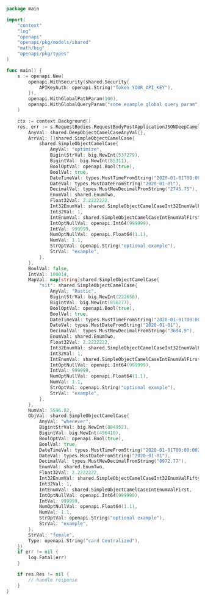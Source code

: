 ```go showLineNumbers copy filename="Request Body Post Application Json Deep Camel Case usage example"
package main

import(
	"context"
	"log"
	"openapi"
	"openapi/pkg/models/shared"
	"math/big"
	"openapi/pkg/types"
)

func main() {
    s := openapi.New(
        openapi.WithSecurity(shared.Security{
            APIKeyAuth: openapi.String("Token YOUR_API_KEY"),
        }),
        openapi.WithGlobalPathParam(100),
        openapi.WithGlobalQueryParam("some example global query param"),
    )

    ctx := context.Background()
    res, err := s.RequestBodies.RequestBodyPostApplicationJSONDeepCamelCase(ctx, shared.DeepObjectCamelCase{
        AnyVal: shared.DeepObjectCamelCaseAnyVal{},
        ArrVal: []shared.SimpleObjectCamelCase{
            shared.SimpleObjectCamelCase{
                AnyVal: "optimize",
                BigintStrVal: big.NewInt(537279),
                BigintVal: big.NewInt(85311),
                BoolOptVal: openapi.Bool(true),
                BoolVal: true,
                DateTimeVal: types.MustTimeFromString("2020-01-01T00:00:00Z"),
                DateVal: types.MustDateFromString("2020-01-01"),
                DecimalVal: types.MustNewDecimalFromString("2745.75"),
                EnumVal: shared.EnumTwo,
                Float32Val: 2.2222222,
                Int32EnumVal: shared.SimpleObjectCamelCaseInt32EnumValFiftyFive,
                Int32Val: 1,
                IntEnumVal: shared.SimpleObjectCamelCaseIntEnumValFirst,
                IntOptNullVal: openapi.Int64(999999),
                IntVal: 999999,
                NumOptNullVal: openapi.Float64(1.1),
                NumVal: 1.1,
                StrOptVal: openapi.String("optional example"),
                StrVal: "example",
            },
        },
        BoolVal: false,
        IntVal: 100014,
        MapVal: map[string]shared.SimpleObjectCamelCase{
            "sit": shared.SimpleObjectCamelCase{
                AnyVal: "Rustic",
                BigintStrVal: big.NewInt(222658),
                BigintVal: big.NewInt(856277),
                BoolOptVal: openapi.Bool(true),
                BoolVal: true,
                DateTimeVal: types.MustTimeFromString("2020-01-01T00:00:00Z"),
                DateVal: types.MustDateFromString("2020-01-01"),
                DecimalVal: types.MustNewDecimalFromString("3694.9"),
                EnumVal: shared.EnumTwo,
                Float32Val: 2.2222222,
                Int32EnumVal: shared.SimpleObjectCamelCaseInt32EnumValFiftyFive,
                Int32Val: 1,
                IntEnumVal: shared.SimpleObjectCamelCaseIntEnumValFirst,
                IntOptNullVal: openapi.Int64(999999),
                IntVal: 999999,
                NumOptNullVal: openapi.Float64(1.1),
                NumVal: 1.1,
                StrOptVal: openapi.String("optional example"),
                StrVal: "example",
            },
        },
        NumVal: 5596.82,
        ObjVal: shared.SimpleObjectCamelCase{
            AnyVal: "whenever",
            BigintStrVal: big.NewInt(884952),
            BigintVal: big.NewInt(456410),
            BoolOptVal: openapi.Bool(true),
            BoolVal: true,
            DateTimeVal: types.MustTimeFromString("2020-01-01T00:00:00Z"),
            DateVal: types.MustDateFromString("2020-01-01"),
            DecimalVal: types.MustNewDecimalFromString("8972.77"),
            EnumVal: shared.EnumTwo,
            Float32Val: 2.2222222,
            Int32EnumVal: shared.SimpleObjectCamelCaseInt32EnumValFiftyFive,
            Int32Val: 1,
            IntEnumVal: shared.SimpleObjectCamelCaseIntEnumValFirst,
            IntOptNullVal: openapi.Int64(999999),
            IntVal: 999999,
            NumOptNullVal: openapi.Float64(1.1),
            NumVal: 1.1,
            StrOptVal: openapi.String("optional example"),
            StrVal: "example",
        },
        StrVal: "female",
        Type: openapi.String("card Centralized"),
    })
    if err != nil {
        log.Fatal(err)
    }

    if res.Res != nil {
        // handle response
    }
}
```
